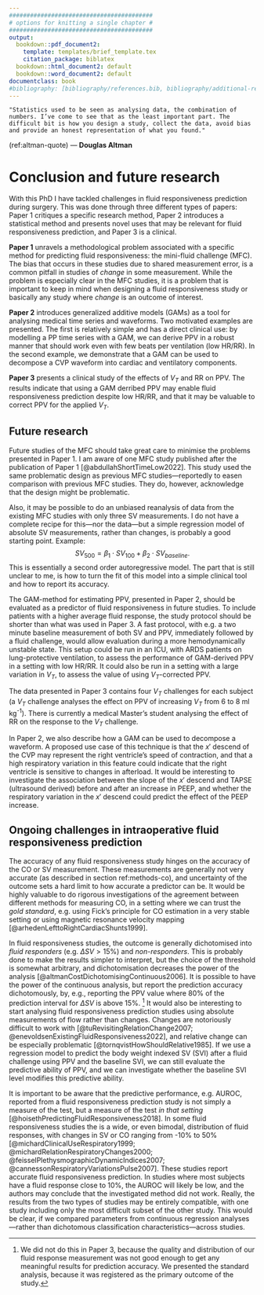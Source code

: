 ```yaml
---
#########################################
# options for knitting a single chapter #
#########################################
output:
  bookdown::pdf_document2:
    template: templates/brief_template.tex
    citation_package: biblatex
  bookdown::html_document2: default
  bookdown::word_document2: default
documentclass: book
#bibliography: [bibliography/references.bib, bibliography/additional-references.bib]
---
```


```block
"Statistics used to be seen as analysing data, the combination of numbers. I’ve come to see that as the least important part. The difficult bit is how you design a study, collect the data, avoid bias and provide an honest representation of what you found."
```

(ref:altman-quote) --- **Douglas Altman**


# Conclusion and future research

With this PhD I have tackled challenges in fluid responsiveness prediction during surgery. This was done through three different types of papers: Paper 1 critiques a specific research method, Paper 2 introduces a statistical method and presents novel uses that may be relevant for fluid responsiveness prediction, and Paper 3 is a clinical.  

**Paper 1** unravels a methodological problem associated with a specific method for predicting fluid responsiveness: the mini-fluid challenge (MFC). The bias that occurs in these studies due to shared measurement error, is a common pitfall in studies of *change* in some measurement. While the problem is especially clear in the MFC studies, it is a problem that is important to keep in mind when designing a fluid responsiveness study or basically any study where *change* is an outcome of interest.

**Paper 2** introduces generalized additive models (GAMs) as a tool for analysing medical time series and waveforms. Two motivated examples are presented. The first is relatively simple and has a direct clinical use: by modelling a PP time series with a GAM, we can derive PPV in a robust manner that should work even with few beats per ventilation (low HR/RR). In the second example, we demonstrate that a GAM can be used to decompose a CVP waveform into cardiac and ventilatory components.

**Paper 3** presents a clinical study of the effects of $V_T$ and RR on PPV. The results indicate that using a GAM derribed PPV may enable fluid responsiveness prediction despite low HR/RR, and that it may be valuable to correct PPV for the applied $V_T$.

## Future research

Future studies of the MFC should take great care to minimise the problems presented in Paper 1. I am aware of one MFC study published after the publication of Paper 1 [@abdullahShortTimeLow2022]. This study used the same problematic design as previous MFC studies---reportedly to easen comparison with previous MFC studies. They do, however, acknowledge that the design might be problematic. 

Also, it may be possible to do an unbiased reanalysis of data from the existing MFC studies with only three SV measurements. I do not have a complete recipe for this---nor the data---but a simple regression model of absolute SV measurements, rather than changes, is probably a good starting point. Example:
$$
SV_{500} = \beta_1 \cdot SV_{100} + \beta_2 \cdot SV_{baseline}.
$$
This is essentially a second order autoregressive model. The part that is still unclear to me, is how to turn the fit of this model into a simple clinical tool and how to report its accuracy.

The GAM-method for estimating PPV, presented in Paper 2, should be evaluated as a predictor of fluid responsiveness in future studies. To include patients with a higher average fluid response, the study protocol should be shorter than what was used in Paper 3. A fast protocol, with e.g. a two minute baseline measurement of both SV and PPV, immediately followed by a fluid challenge, would allow evaluation during a more hemodynamically unstable state. This setup could be run in an ICU, with ARDS patients on lung-protective ventilation, to assess the performance of GAM-derived PPV in a setting with low HR/RR. It could also be run in a setting with a large variation in $V_T$, to assess the value of using $V_T$-corrected PPV.

The data presented in Paper 3 contains four $V_T$ challenges for each subject (a $V_T$ challenge analyses the effect on PPV of increasing $V_T$ from 6 to 8 ml kg^-1^). There is currently a medical Master’s student analysing the effect of RR on the response to the $V_T$ challenge. 

In Paper 2, we also describe how a GAM can be used to decompose a waveform. A proposed use case of this technique is that the $x'$ descend of the CVP may represent the right ventricle's speed of contraction, and that a high respiratory variation in this feature could indicate that the right ventricle is sensitive to changes in afterload. It would be interesting to investigate the association between the slope of the $x'$ descend and TAPSE (ultrasound derived) before and after an increase in PEEP, and whether the respiratory variation in the $x'$ descend could predict the effect of the PEEP increase. 

## Ongoing challenges in intraoperative fluid responsiveness prediction

The accuracy of any fluid responsiveness study hinges on the accuracy of the CO or SV measurement. These measurements are generally not very accurate (as described in section ref:methods-co), and uncertainty of the outcome sets a hard limit to how accurate a predictor can be. It would be highly valuable to do rigorous investigations of the agreement between different methods for measuring CO, in a setting where we can trust the *gold standard*, e.g. using Fick’s principle for CO estimation in a very stable setting or using magnetic resonance velocity mapping [@arhedenLefttoRightCardiacShunts1999].

In fluid responsiveness studies, the outcome is generally dichotomised into *fluid responders* (e.g. $\Delta SV > 15 \%$) and *non-responders*. This is probably done to make the results simpler to interpret, but the choice of the threshold is somewhat arbitrary, and dichotomisation decreases the power of the analysis [@altmanCostDichotomisingContinuous2006]. It is possible to have the power of the continuous analysis, but report the prediction accuracy dichotomously, by, e.g., reporting the PPV value where 80% of the prediction interval for $\Delta SV$ is above 15%. [^paper3] It would also be interesting to start analysing fluid responsiveness prediction studies using absolute measurements of flow rather than changes. Changes are notoriously difficult to work with [@tuRevisitingRelationChange2007; @enevoldsenExistingFluidResponsiveness2022], and relative change can be especially problematic [@tornqvistHowShouldRelative1985]. If we use a regression model to predict the body weight indexed SV (SVI) after a fluid challenge using PPV and the baseline SVI, we can still evaluate the predictive ability of PPV, and we can investigate whether the baseline SVI level modifies this predictive ability. 

[^paper3]: We did not do this in Paper 3, because the quality and distribution of our fluid response measurement was not good enough to get any meaningful results for prediction accuracy. We presented the standard analysis, because it was registered as the primary outcome of the study. 

It is important to be aware that the predictive performance, e.g. AUROC, reported from a fluid responsiveness prediction study is not simply a measure of the test, but a measure of the test *in that setting* [@hoisethPredictingFluidResponsiveness2018]. In some fluid responsiveness studies the is a wide, or even bimodal, distribution of fluid responses, with changes in SV or CO ranging from -10% to 50% [@michardClinicalUseRespiratory1999; @michardRelationRespiratoryChanges2000; @feisselPlethysmographicDynamicIndices2007; @cannessonRespiratoryVariationsPulse2007]. These studies report accurate fluid responsiveness prediction. In studies where most subjects have a fluid response close to 10%, the AUROC will likely be low, and the authors may conclude that the investigated method did not work. Really, the results from the two types of studies may be entirely compatible, with one study including only the most difficult subset of the other study. This would be clear, if we compared parameters from continuous regression analyses---rather than dichotomous classification characteristics---across studies. 
